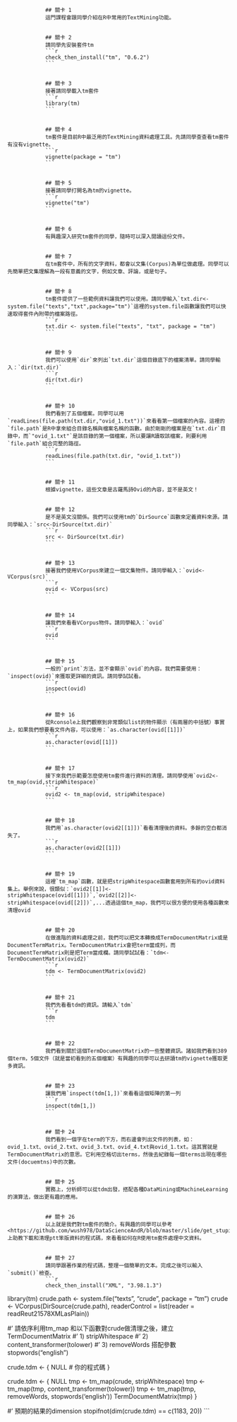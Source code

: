 
                ## 關卡 1
                這門課程會跟同學介紹在R中常用的TextMining功能。
                

                ## 關卡 2
                請同學先安裝套件tm
                ```r
                check_then_install("tm", "0.6.2")
                ```
                

                ## 關卡 3
                接著請同學載入tm套件
                ```r
                library(tm)
                ```
                

                ## 關卡 4
                tm套件是目前R中最泛用的TextMining資料處理工具。先請同學查查看tm套件有沒有vignette。
                ```r
                vignette(package = "tm")
                ```
                

                ## 關卡 5
                接著請同學打開名為tm的vignette。
                ```r
                vignette("tm")
                ```
                

                ## 關卡 6
                有興趣深入研究tm套件的同學，隨時可以深入閱讀這份文件。
                

                ## 關卡 7
                在tm套件中，所有的文字資料，都會以文集(Corpus)為單位做處理。同學可以先簡單把文集理解為一段有意義的文字，例如文章、評論，或是句子。
                

                ## 關卡 8
                tm套件提供了一些範例資料讓我們可以使用。請同學輸入`txt.dir<-system.file("texts","txt",package="tm")`這裡的system.file函數讓我們可以快速取得套件內附帶的檔案路徑。
                ```r
                txt.dir <- system.file("texts", "txt", package = "tm")
                ```
                

                ## 關卡 9
                我們可以使用`dir`來列出`txt.dir`這個目錄底下的檔案清單。請同學輸入：`dir(txt.dir)`
                ```r
                dir(txt.dir)
                ```
                

                ## 關卡 10
                我們看到了五個檔案。同學可以用`readLines(file.path(txt.dir,"ovid_1.txt"))`來看看第一個檔案的內容。這裡的`file.path`是R中拿來組合目錄名稱與檔案名稱的函數。由於剛剛的檔案是在`txt.dir`目錄中，而`"ovid_1.txt"`是該目錄的第一個檔案，所以要讓R讀取該檔案，則要利用`file.path`組合完整的路徑。
                ```r
                readLines(file.path(txt.dir, "ovid_1.txt"))
                ```
                

                ## 關卡 11
                根據vignette，這些文章是古羅馬詩Ovid的內容，並不是英文！
                

                ## 關卡 12
                是不是英文沒關係。我們可以使用tm的`DirSource`函數來定義資料來源。請同學輸入：`src<-DirSource(txt.dir)`
                ```r
                src <- DirSource(txt.dir)
                ```
                

                ## 關卡 13
                接著我們使用VCorpus來建立一個文集物件。請同學輸入：`ovid<-VCorpus(src)`
                ```r
                ovid <- VCorpus(src)
                ```
                

                ## 關卡 14
                讓我們來看看VCorpus物件。請同學輸入：`ovid`
                ```r
                ovid
                ```
                

                ## 關卡 15
                一般的`print`方法，並不會顯示`ovid`的內容。我們需要使用：`inspect(ovid)`來獲取更詳細的資訊。請同學試試看。
                ```r
                inspect(ovid)
                ```
                

                ## 關卡 16
                從Rconsole上我們觀察到非常類似list的物件顯示（有兩層的中括號）事實上，如果我們想要看文件內容，可以使用：`as.character(ovid[[1]])`
                ```r
                as.character(ovid[[1]])
                ```
                

                ## 關卡 17
                接下來我們示範要怎麼使用tm套件進行資料的清理。請同學使用`ovid2<-tm_map(ovid,stripWhitespace)`
                ```r
                ovid2 <- tm_map(ovid, stripWhitespace)
                ```
                

                ## 關卡 18
                我們用`as.character(ovid2[[1]])`看看清理後的資料。多餘的空白都消失了。
                ```r
                as.character(ovid2[[1]])
                ```
                

                ## 關卡 19
                這裡`tm_map`函數，就是把stripWhitespace函數套用到所有的ovid資料集上。舉例來說，很類似：`ovid2[[1]]<-stripWhitespace(ovid[[1]])`,`ovid2[[2]]<-stripWhitespace(ovid[[2]])`,...透過這個tm_map，我們可以很方便的使用各種函數來清理ovid
                

                ## 關卡 20
                在做進階的資料處理之前，我們可以把文本轉換成TermDocumentMatrix或是DocumentTermMatrix。TermDocumentMatrix會把term當成列，而DocumentTermMatrix則是把Term當成欄。請同學試試看：`tdm<-TermDocumentMatrix(ovid2)`
                ```r
                tdm <- TermDocumentMatrix(ovid2)
                ```
                

                ## 關卡 21
                我們先看看tdm的資訊。請輸入`tdm`
                ```r
                tdm
                ```
                

                ## 關卡 22
                我們看到關於這個TermDocumentMatrix的一些整體資訊。諸如我們看到389個term，5個文件（就是當初看到的五個檔案）有興趣的同學可以去研讀tm的vignette獲取更多資訊。
                

                ## 關卡 23
                讓我們用`inspect(tdm[1,])`來看看這個矩陣的第一列
                ```r
                inspect(tdm[1,])
                ```
                

                ## 關卡 24
                我們看到一個字在term的下方，而右邊會列出文件的列表，如：ovid_1.txt、ovid_2.txt、ovid_3.txt、ovid_4.txt與ovid_1.txt。這其實就是TermDocumentMatrix的意思。它利用空格切出terms，然後去紀錄每一個terms出現在哪些文件(docuemtns)中的次數。
                

                ## 關卡 25
                實務上，分析師可以從tdm出發，搭配各種DataMining或MachineLearning的演算法，做出更有趣的應用。
                

                ## 關卡 26
                以上就是我們對tm套件的簡介。有興趣的同學可以參考<https://github.com/wush978/DataScienceAndR/blob/master/slide/get_stupid_clown.R>上助教下載和清理ptt笨版資料的程式碼，來看看如何在R使用tm套件處理中文資料。
                

                ## 關卡 27
                請同學跟著作業的程式碼，整理一個簡單的文本。完成之後可以輸入`submit()`檢查。
                ```r
                check_then_install("XML", "3.98.1.3")

library(tm)
crude.path <- system.file("texts", "crude", package = "tm")
crude <- VCorpus(DirSource(crude.path), readerControl = list(reader = readReut21578XMLasPlain))

#' 請依序利用tm_map 和以下函數對crude做清理之後，建立TermDocumentMatrix
#' 1) stripWhitespace
#' 2) content_transformer(tolower)
#' 3) removeWords 搭配參數 stopwords("english")

crude.tdm <- {
  NULL
  # 你的程式碼
}

crude.tdm <- {
  NULL
  tmp <- tm_map(crude, stripWhitespace)
  tmp <- tm_map(tmp, content_transformer(tolower))
  tmp <- tm_map(tmp, removeWords, stopwords('english'))
  TermDocumentMatrix(tmp)
}

#' 預期的結果的dimension
stopifnot(dim(crude.tdm) == c(1183, 20))
                ```
                
